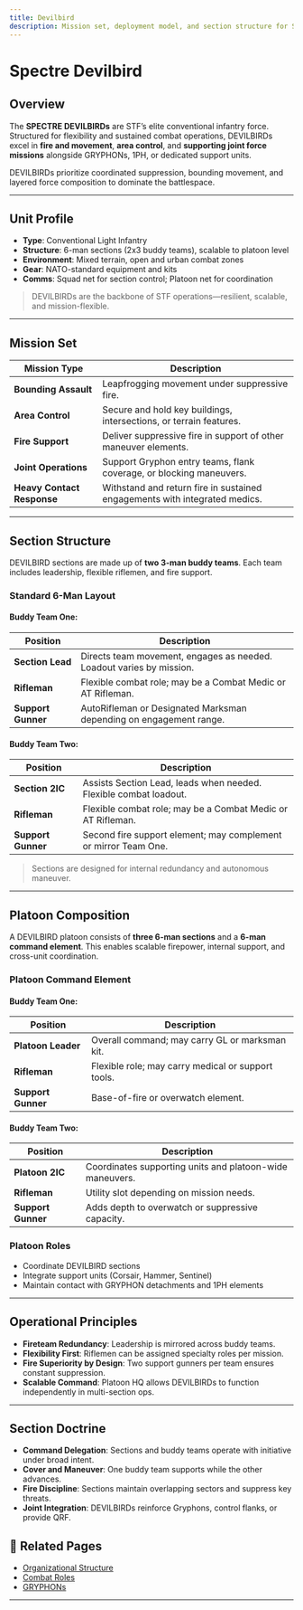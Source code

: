 ```yaml
---
title: Devilbird
description: Mission set, deployment model, and section structure for STF's conventional rapid-response infantry unit.
---
```


# Spectre Devilbird

## Overview

The **SPECTRE DEVILBIRDs** are STF’s elite conventional infantry force. Structured for flexibility and sustained combat operations, DEVILBIRDs excel in **fire and movement**, **area control**, and **supporting joint force missions** alongside GRYPHONs, 1PH, or dedicated support units.

DEVILBIRDs prioritize coordinated suppression, bounding movement, and layered force composition to dominate the battlespace.

---

## Unit Profile

- **Type**: Conventional Light Infantry
- **Structure**: 6-man sections (2x3 buddy teams), scalable to platoon level
- **Environment**: Mixed terrain, open and urban combat zones
- **Gear**: NATO-standard equipment and kits
- **Comms**: Squad net for section control; Platoon net for coordination

> DEVILBIRDs are the backbone of STF operations—resilient, scalable, and mission-flexible.

---

## Mission Set

| Mission Type               | Description                                                                |
| -------------------------- | -------------------------------------------------------------------------- |
| **Bounding Assault**       | Leapfrogging movement under suppressive fire.                              |
| **Area Control**           | Secure and hold key buildings, intersections, or terrain features.         |
| **Fire Support**           | Deliver suppressive fire in support of other maneuver elements.            |
| **Joint Operations**       | Support Gryphon entry teams, flank coverage, or blocking maneuvers.        |
| **Heavy Contact Response** | Withstand and return fire in sustained engagements with integrated medics. |

---

## Section Structure

DEVILBIRD sections are made up of **two 3-man buddy teams**. Each team includes leadership, flexible riflemen, and fire support.

### Standard 6-Man Layout

#### Buddy Team One:

| Position           | Description                                                          |
| ------------------ | -------------------------------------------------------------------- |
| **Section Lead**   | Directs team movement, engages as needed. Loadout varies by mission. |
| **Rifleman**       | Flexible combat role; may be a Combat Medic or AT Rifleman.          |
| **Support Gunner** | AutoRifleman or Designated Marksman depending on engagement range.   |

#### Buddy Team Two:

| Position           | Description                                                       |
| ------------------ | ----------------------------------------------------------------- |
| **Section 2IC**    | Assists Section Lead, leads when needed. Flexible combat loadout. |
| **Rifleman**       | Flexible combat role; may be a Combat Medic or AT Rifleman.       |
| **Support Gunner** | Second fire support element; may complement or mirror Team One.   |

> Sections are designed for internal redundancy and autonomous maneuver.

---

## Platoon Composition

A DEVILBIRD platoon consists of **three 6-man sections** and a **6-man command element**. This enables scalable firepower, internal support, and cross-unit coordination.

### Platoon Command Element

#### Buddy Team One:

| Position           | Description                                        |
| ------------------ | -------------------------------------------------- |
| **Platoon Leader** | Overall command; may carry GL or marksman kit.     |
| **Rifleman**       | Flexible role; may carry medical or support tools. |
| **Support Gunner** | Base-of-fire or overwatch element.                 |

#### Buddy Team Two:

| Position           | Description                                              |
| ------------------ | -------------------------------------------------------- |
| **Platoon 2IC**    | Coordinates supporting units and platoon-wide maneuvers. |
| **Rifleman**       | Utility slot depending on mission needs.                 |
| **Support Gunner** | Adds depth to overwatch or suppressive capacity.         |

### Platoon Roles

- Coordinate DEVILBIRD sections
- Integrate support units (Corsair, Hammer, Sentinel)
- Maintain contact with GRYPHON detachments and 1PH elements

---

## Operational Principles

- **Fireteam Redundancy**: Leadership is mirrored across buddy teams.
- **Flexibility First**: Riflemen can be assigned specialty roles per mission.
- **Fire Superiority by Design**: Two support gunners per team ensures constant suppression.
- **Scalable Command**: Platoon HQ allows DEVILBIRDs to function independently in multi-section ops.

---

## Section Doctrine

- **Command Delegation**: Sections and buddy teams operate with initiative under broad intent.
- **Cover and Maneuver**: One buddy team supports while the other advances.
- **Fire Discipline**: Sections maintain overlapping sectors and suppress key threats.
- **Joint Integration**: DEVILBIRDs reinforce Gryphons, control flanks, or provide QRF.

## 🔗 Related Pages

- [Organizational Structure](/sop/operational-structure/organizational-structure)
- [Combat Roles](/sop/operational-structure/combat-roles)
- [GRYPHONs](/sop/operational-structure/operational-units/gryphons)

---

